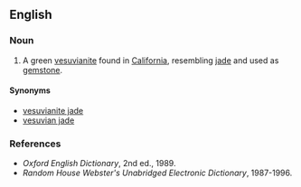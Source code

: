 {{wikipedia}}
==English==

===Noun===
{{en-noun|-}}

# {{mineralogy}} A green [[vesuvianite]] found in [[California]], resembling [[jade]] and used as [[gemstone]].

====Synonyms====
*[[vesuvianite jade]]
*[[vesuvian jade]]

===References===
*''Oxford English Dictionary'', 2nd ed., 1989.
*''Random House Webster's Unabridged Electronic Dictionary'', 1987-1996.